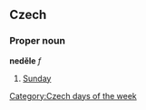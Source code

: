 == Czech ==
=== Proper noun ===
'''neděle''' ''f''
# [[Sunday]]

[[Category:Czech days of the week]]